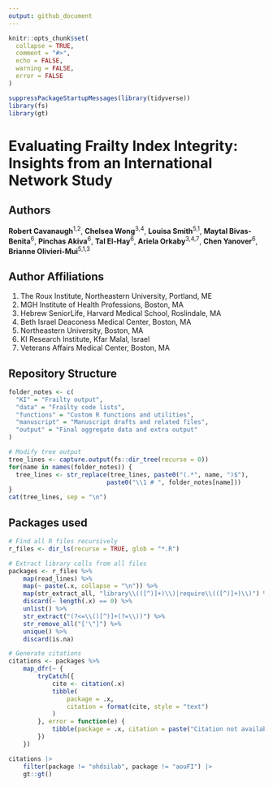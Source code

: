 ```yaml
---
output: github_document
---
```


<!-- README.md is generated from README.Rmd. Please edit that file -->

```r
knitr::opts_chunk$set(
  collapse = TRUE,
  comment = "#>",
  echo = FALSE,
  warning = FALSE, 
  error = FALSE
)

suppressPackageStartupMessages(library(tidyverse)) 
library(fs)
library(gt)
```

# Evaluating Frailty Index Integrity: Insights from an International Network Study

## Authors

**Robert Cavanaugh**<sup>1,2</sup>, **Chelsea Wong**<sup>3,4</sup>, **Louisa Smith**<sup>5,1</sup>, **Maytal Bivas-Benita**<sup>6</sup>, **Pinchas Akiva**<sup>6</sup>, **Tal El-Hay**<sup>6</sup>, **Ariela Orkaby**<sup>3,4,7</sup>, **Chen Yanover**<sup>6</sup>, **Brianne Olivieri-Mui**<sup>5,1,3</sup>

## Author Affiliations

1. The Roux Institute, Northeastern University, Portland, ME
2. MGH Institute of Health Professions, Boston, MA
3. Hebrew SeniorLife, Harvard Medical School, Roslindale, MA
4. Beth Israel Deaconess Medical Center, Boston, MA
5. Northeastern University, Boston, MA
6. KI Research Institute, Kfar Malal, Israel
7. Veterans Affairs Medical Center, Boston, MA


## Repository Structure

```r
folder_notes <- c(
  "KI" = "Frailty output",
  "data" = "Frailty code lists", 
  "functions" = "Custom R functions and utilities",
  "manuscript" = "Manuscript drafts and related files",
  "output" = "Final aggregate data and extra output"
)

# Modify tree output
tree_lines <- capture.output(fs::dir_tree(recurse = 0))
for(name in names(folder_notes)) {
  tree_lines <- str_replace(tree_lines, paste0("(.*", name, ")$"), 
                           paste0("\\1 # ", folder_notes[name]))
}
cat(tree_lines, sep = "\n")
```
## Packages used

```r


# Find all R files recursively
r_files <- dir_ls(recurse = TRUE, glob = "*.R")

# Extract library calls from all files
packages <- r_files %>%
    map(read_lines) %>%
    map(~ paste(.x, collapse = "\n")) %>%
    map(str_extract_all, "library\\(([^)]+)\\)|require\\(([^)]+)\\)") %>%
    discard(~ length(.x) == 0) %>%
    unlist() %>%
    str_extract("(?<=\\()[^)]+(?=\\))") %>%
    str_remove_all("['\"]") %>%
    unique() %>%
    discard(is.na)

# Generate citations
citations <- packages %>%
    map_dfr(~ {
        tryCatch({
            cite <- citation(.x)
            tibble(
                package = .x,
                citation = format(cite, style = "text")
            )
        }, error = function(e) {
            tibble(package = .x, citation = paste("Citation not available for", .x))
        })
    })

citations |> 
    filter(package != "ohdsilab", package != "aouFI") |> 
    gt::gt()

```



